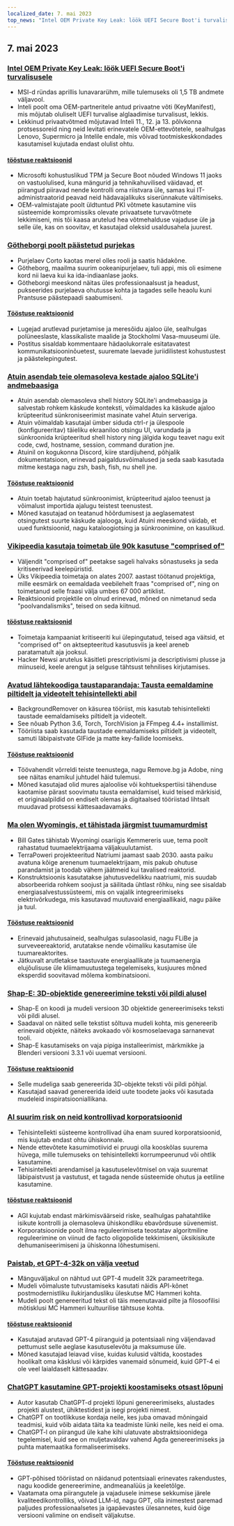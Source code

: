 ```yaml
---
localized_date: 7. mai 2023
top_news: "Intel OEM Private Key Leak: löök UEFI Secure Boot'i turvalisusele"
---
```


## 7. mai 2023

### [Intel OEM Private Key Leak: löök UEFI Secure Boot'i turvalisusele](https://securityonline.info/intel-oem-private-key-leak-a-blow-to-uefi-secure-boot-security/)

- MSI-d ründas aprillis lunavararühm, mille tulemuseks oli 1,5 TB andmete väljavool.
- Inteli poolt oma OEM-partneritele antud privaatne võti (KeyManifest), mis mõjutab oluliselt UEFI turvalise alglaadimise turvalisust, lekkis.
- Lekkinud privaatvõtmed mõjutavad Inteli 11., 12. ja 13. põlvkonna protsessoreid ning neid levitati erinevatele OEM-ettevõtetele, sealhulgas Lenovo, Supermicro ja Intelile endale, mis võivad tootmiskeskkondades kasutamisel kujutada endast olulist ohtu.

#### [tööstuse reaktsioonid](http://news.ycombinator.com/item?id=35843566)

- Microsofti kohustuslikud TPM ja Secure Boot nõuded Windows 11 jaoks on vastuolulised, kuna mängurid ja tehnikahuvilised väidavad, et piirangud piiravad nende kontrolli oma riistvara üle, samas kui IT-administraatorid peavad neid hädavajalikuks siserünnakute vältimiseks.
- OEM-valmistajate poolt üldtuntud PKI võtmete kasutamine viis süsteemide kompromissiks olevate privaatsete turvavõtmete lekkimiseni, mis tõi kaasa arutelud hea võtmehalduse vajaduse üle ja selle üle, kas on soovitav, et kasutajad oleksid usaldusahela juurest.

### [Götheborgi poolt päästetud purjekas](https://www.gotheborg.se/news/rescue-of-sailing-boat/)

- Purjelaev Corto kaotas merel olles rooli ja saatis hädakõne.
- Götheborg, maailma suurim ookeanipurjelaev, tuli appi, mis oli esimene kord nii laeva kui ka ida-indiaanlase jaoks.
- Götheborgi meeskond näitas üles professionaalsust ja headust, pukseerides purjelaeva ohutusse kohta ja tagades selle heaolu kuni Prantsuse päästepaadi saabumiseni.

#### [Tööstuse reaktsioonid](http://news.ycombinator.com/item?id=35838751)

- Lugejad arutlevad purjetamise ja meresõidu ajaloo üle, sealhulgas polüneeslaste, klassikaliste maalide ja Stockholmi Vasa-muuseumi üle.
- Postitus sisaldab kommentaare hädaolukorrale esitatavatest kommunikatsiooninõuetest, suuremate laevade juriidilistest kohustustest ja päästelepingutest.

### [Atuin asendab teie olemasoleva kestade ajaloo SQLite'i andmebaasiga](https://github.com/ellie/atuin)

- Atuin asendab olemasoleva shell history SQLite'i andmebaasiga ja salvestab rohkem käskude konteksti, võimaldades ka käskude ajaloo krüpteeritud sünkroniseerimist masinate vahel Atuin serveriga.
- Atuin võimaldab kasutajal ümber siduda ctrl-r ja ülespoole (konfigureeritav) täieliku ekraaniloo otsingu UI, varundada ja sünkroonida krüpteeritud shell history ning jälgida kogu teavet nagu exit code, cwd, hostname, session, command duration jne.
- Atuinil on kogukonna Discord, kiire stardijuhend, põhjalik dokumentatsioon, erinevad paigaldusvõimalused ja seda saab kasutada mitme kestaga nagu zsh, bash, fish, nu shell jne.

#### [Tööstuse reaktsioonid](http://news.ycombinator.com/item?id=35839470)

- Atuin toetab hajutatud sünkroonimist, krüpteeritud ajaloo teenust ja võimalust importida ajalugu teistest teenustest.
- Mõned kasutajad on teatanud hõõrdumisest ja aeglasematest otsingutest suurte käskude ajalooga, kuid Atuini meeskond väidab, et uued funktsioonid, nagu kataloogiotsing ja sünkroonimine, on kasulikud.

### [Vikipeedia kasutaja toimetab üle 90k kasutuse "comprised of"](https://en.wikipedia.org/wiki/User:Giraffedata/comprised_of)

- Väljendit "comprised of" peetakse sageli halvaks sõnastuseks ja seda kritiseerivad keelepüristid.
- Üks Vikipeedia toimetaja on alates 2007. aastast töötanud projektiga, mille eesmärk on eemaldada veebilehelt fraas "comprised of", ning on toimetanud selle fraasi välja umbes 67 000 artiklist.
- Reaktsioonid projektile on olnud erinevad, mõned on nimetanud seda "poolvandalismiks", teised on seda kiitnud.

#### [tööstuse reaktsioonid](http://news.ycombinator.com/item?id=35838180)

- Toimetaja kampaaniat kritiseeriti kui ülepingutatud, teised aga väitsid, et "comprised of" on aktsepteeritud kasutusviis ja keel areneb paratamatult aja jooksul.
- Hacker Newsi arutelus käsitleti prescriptivismi ja descriptivismi plusse ja miinuseid, keele arengut ja selguse tähtsust tehnilises kirjutamises.

### [Avatud lähtekoodiga taustaparandaja: Tausta eemaldamine piltidelt ja videotelt tehisintellekti abil](https://github.com/nadermx/backgroundremover)

- BackgroundRemover on käsurea tööriist, mis kasutab tehisintellekti taustade eemaldamiseks piltidelt ja videotelt.
- See nõuab Python 3.6, Torch, TorchVision ja FFmpeg 4.4+ installimist.
- Tööriista saab kasutada taustade eemaldamiseks piltidelt ja videotelt, samuti läbipaistvate GIFide ja matte key-failide loomiseks.

#### [Tööstuse reaktsioonid](http://news.ycombinator.com/item?id=35838504)

- Töövahendit võrreldi teiste teenustega, nagu Remove.bg ja Adobe, ning see näitas enamikul juhtudel häid tulemusi.
- Mõned kasutajad olid mures ajaloolise või kohtuekspertiisi tähenduse kaotamise pärast soovimatu tausta eemaldamisel, kuid teised märkisid, et originaalpildid on endiselt olemas ja digitaalsed tööriistad lihtsalt muudavad protsessi kättesaadavamaks.

### [Ma olen Wyomingis, et tähistada järgmist tuumamurdmist](https://www.gatesnotes.com/Wyoming-TerraPower)

- Bill Gates tähistab Wyomingi osariigis Kemmereris uue, tema poolt rahastatud tuumaelektrijaama väljakuulutamist.
- TerraPoweri projekteeritud Natriumi jaamast saab 2030. aasta paiku avatuna kõige arenenum tuumaelektrijaam, mis pakub ohutuse parandamist ja toodab vähem jäätmeid kui tavalised reaktorid.
- Konstruktsioonis kasutatakse jahutusvedelikku naatriumi, mis suudab absorbeerida rohkem soojust ja säilitada ühtlast rõhku, ning see sisaldab energiasalvestussüsteemi, mis on vajalik integreerimiseks elektrivõrkudega, mis kasutavad muutuvaid energiaallikaid, nagu päike ja tuul.

#### [Tööstuse reaktsioonid](http://news.ycombinator.com/item?id=35838407)

- Erinevaid jahutusaineid, sealhulgas sulasoolasid, nagu FLiBe ja surveveereaktorid, arutatakse nende võimaliku kasutamise üle tuumareaktorites.
- Jätkuvalt arutletakse taastuvate energiaallikate ja tuumaenergia elujõulisuse üle kliimamuutustega tegelemiseks, kusjuures mõned eksperdid soovitavad mõlema kombinatsiooni.

### [Shap-E: 3D-objektide genereerimine teksti või pildi alusel](https://github.com/openai/shap-e)

- Shap-E on koodi ja mudeli versioon 3D objektide genereerimiseks teksti või pildi alusel.
- Saadaval on näited selle tekstist sõltuva mudeli kohta, mis genereerib erinevaid objekte, näiteks avokaado või kosmoselaevaga sarnanevat tooli.
- Shap-E kasutamiseks on vaja pipiga installeerimist, märkmikke ja Blenderi versiooni 3.3.1 või uuemat versiooni.

#### [Tööstuse reaktsioonid](http://news.ycombinator.com/item?id=35836976)

- Selle mudeliga saab genereerida 3D-objekte teksti või pildi põhjal.
- Kasutajad saavad genereerida ideid uute toodete jaoks või kasutada mudeleid inspiratsiooniallikana.

### [AI suurim risk on neid kontrollivad korporatsioonid](https://www.fastcompany.com/90892235/researcher-meredith-whittaker-says-ais-biggest-risk-isnt-consciousness-its-the-corporations-that-control-them)

- Tehisintellekti süsteeme kontrollivad üha enam suured korporatsioonid, mis kujutab endast ohtu ühiskonnale.
- Nende ettevõtete kasumimotiivid ei pruugi olla kooskõlas suurema hüvega, mille tulemuseks on tehisintellekti korrumpeerunud või ohtlik kasutamine.
- Tehisintellekti arendamisel ja kasutuselevõtmisel on vaja suuremat läbipaistvust ja vastutust, et tagada nende süsteemide ohutus ja eetiline kasutamine.

#### [tööstuse reaktsioonid](http://news.ycombinator.com/item?id=35841542)

- AGI kujutab endast märkimisväärseid riske, sealhulgas pahatahtlike isikute kontrolli ja olemasoleva ühiskondliku ebavõrdsuse süvenemist.
- Korporatsioonide poolt ilma reguleerimiseta teostatav algoritmiline reguleerimine on viinud de facto oligopolide tekkimiseni, üksikisikute dehumaniseerimiseni ja ühiskonna lõhestumiseni.

### [Paistab, et GPT-4-32k on välja veetud](https://community.openai.com/t/it-looks-like-gpt-4-32k-is-rolling-out/194615)

- Mänguväljakul on nähtud uut GPT-4 mudelit 32k parameetritega.
- Mudeli võimaluste tutvustamiseks kasutati näidis API-kõnet postmodernistliku ilukirjandusliku üleskutse MC Hammeri kohta.
- Mudeli poolt genereeritud tekst oli täis meenutavaid pilte ja filosoofilisi mõtisklusi MC Hammeri kultuurilise tähtsuse kohta.

#### [tööstuse reaktsioonid](http://news.ycombinator.com/item?id=35841460)

- Kasutajad arutavad GPT-4 piiranguid ja potentsiaali ning väljendavad pettumust selle aeglase kasutuselevõtu ja maksumuse üle.
- Mõned kasutajad leiavad viise, kuidas kulusid vältida, koostades hoolikalt oma käsklusi või kärpides vanemaid sõnumeid, kuid GPT-4 ei ole veel laialdaselt kättesaadav.

### [ChatGPT kasutamine GPT-projekti koostamiseks otsast lõpuni](https://github.com/ixaxaar/VardaGPT/blob/master/STORY.md)

- Autor kasutab ChatGPT-d projekti lõpuni genereerimiseks, alustades projekti alustest, ühiktestidest ja isegi projekti nimest.
- ChatGPT on tootlikkuse kordaja neile, kes juba omavad mõningaid teadmisi, kuid võib aidata täita ka teadmiste lünki neile, kes neid ei oma.
- ChatGPT-l on piirangud üle kahe kihi ulatuvate abstraktsioonidega tegelemisel, kuid see on muljetavaldav vahend Agda genereerimiseks ja puhta matemaatika formaliseerimiseks.

#### [Tööstuse reaktsioonid](http://news.ycombinator.com/item?id=35839536)

- GPT-põhised tööriistad on näidanud potentsiaali erinevates rakendustes, nagu koodide genereerimine, andmeanalüüs ja keeletõlge.
- Vaatamata oma piirangutele ja vajadusele inimese sekkumise järele kvaliteedikontrolliks, võivad LLM-id, nagu GPT, olla inimestest paremad paljudes professionaalsetes ja igapäevastes ülesannetes, kuid õige versiooni valimine on endiselt väljakutse.

</Steps>
